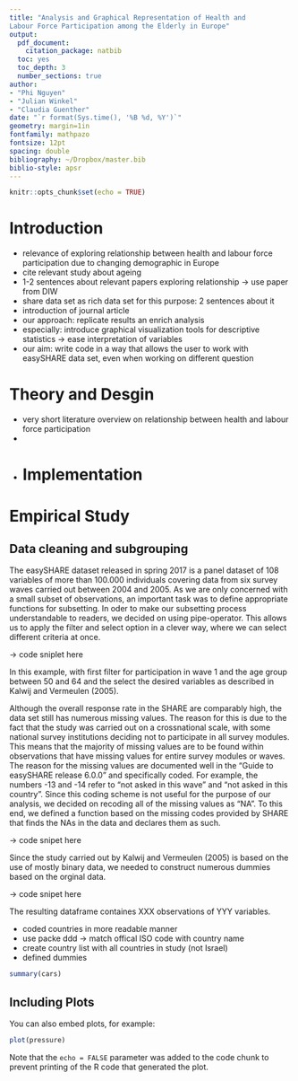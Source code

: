 ```yaml
---
title: "Analysis and Graphical Representation of Health and  
Labour Force Participation among the Elderly in Europe"
output: 
  pdf_document:
    citation_package: natbib
  toc: yes
  toc_depth: 3
  number_sections: true
author:
- "Phi Nguyen"
- "Julian Winkel"
- "Claudia Guenther"
date: "`r format(Sys.time(), '%B %d, %Y')`"
geometry: margin=1in
fontfamily: mathpazo
fontsize: 12pt
spacing: double
bibliography: ~/Dropbox/master.bib
biblio-style: apsr
---
```


```r
knitr::opts_chunk$set(echo = TRUE)
```



# Introduction
- relevance of exploring relationship between health and labour force participation due to changing demographic in Europe
- cite relevant study about ageing 
- 1-2 sentences about relevant papers exploring relationship -> use paper from DIW
- share data set as rich data set for this purpose: 2 sentences about it
- introduction of journal article 
- our approach: replicate results an enrich analysis
- especially: introduce graphical visualization tools for descriptive statistics -> ease interpretation of variables
- our aim: write code in a way that allows the user to work with easySHARE data set, even when working on different question


# Theory and Desgin
- very short literature overview on relationship between health and labour force participation
- 

-
# Implementation

# Empirical Study

## Data cleaning and subgrouping
The easySHARE dataset released in spring 2017 is a panel dataset of 108 variables of more than 100.000 individuals covering data from six survey waves carried out between 2004 and 2005. As we are only concerned with a small subset of observations, an important task was to define appropriate functions for subsetting. In oder to make our subsetting process understandable to readers, we decided on using pipe-operator. This allows us to apply the filter and select option in a clever way, where we can select different criteria at once. 

-> code sniplet here

In this example, with first filter for participation in wave 1 and the age group between 50 and 64 and the select the desired variables as described in Kalwij and Vermeulen (2005).

Although the overall response rate in the SHARE are comparably high, the data set still has numerous missing values. The reason for this is due to the fact that the study was carried out on a crossnational scale, with some national survey institutions deciding not to participate in all survey modules. This means that the majority of missing values are to be found within observations that have missing values for entire survey modules or waves. The reason for the missing values are documented well in the "Guide to easySHARE release 6.0.0" and specifically coded. For example, the numbers -13 and -14 refer to “not asked in this wave” and “not asked in this country”. Since this coding scheme is not useful for the purpose of our analysis, we decided on recoding all of the missing values as "NA". To this end, we defined a function based on the missing codes provided by SHARE that finds the NAs in the data and declares them as such. 

-> code snipet here

Since the study carried out by Kalwij and Vermeulen (2005) is based on the use of mostly binary data, we needed to construct numerous dummies based on the orginal data.

-> code snipet here


The resulting dataframe containes XXX observations of YYY variables.  


- coded countries in more readable manner
- use packe ddd -> match offical ISO code with country name
- create country list with all countries in study (not Israel)
- defined dummies


```r
summary(cars)
```

## Including Plots

You can also embed plots, for example:

```r
plot(pressure)
```

Note that the `echo = FALSE` parameter was added to the code chunk to prevent printing of the R code that generated the plot.
